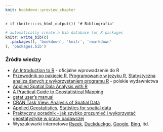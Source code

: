 ```yaml
---
knit: bookdown::preview_chapter
---
```


`r if (knitr:::is_html_output()) '# Bibliografia'`

```r
# automatically create a bib database for R packages
knitr::write_bib(c(
  .packages(), 'bookdown', 'knitr', 'rmarkdown'
), 'packages.bib')
```


### Źródła wiedzy
- [An Introduction to R](http://cran.r-project.org/doc/manuals/R-intro.pdf) - oficjalne wprowadzenie do R
- [Przewodnik po pakiecie R](http://www.biecek.pl/R/), [Programowanie w języku R](http://rksiazka.rexamine.com/),  [Statystyczna analiza danych z wykorzystaniem programu R](http://ksiegarnia.pwn.pl/7371_pozycja.html?npt=233) - polskie wydawnictwa
- [Applied Spatial Dala Analysis with R](http://www.asdar-book.org/)
- [A Practical Guide to Geostatistical Mapping](http://spatial-analyst.net/book/system/files/Hengl_2009_GEOSTATe2c1w.pdf)
- [gstat user's manual](http://www.gstat.org/gstat.pdf)
- [CRAN Task View: Analysis of Spatial Data](https://cran.r-project.org/web/views/Spatial.html)
- [Applied Geostatistics](https://books.google.pl/books?id=vC2dcXFLI3YC), [Statistics for spatial data](https://books.google.pl/books?id=4SdRAAAAMAAJ)
- [Praktyczny poradnik - jak szybko zrozumieć i wykorzystać geostatystykę w pracy badawczej](http://www.geoinfo.amu.edu.pl/staff/astach/www_geostat/programy/A_Stach_%20poradnik_geostatystyki.pdf)
- Wyszukiwarki internetowe [Rseek](http://www.rseek.org/), [Duckduckgo](http://duckduckgo.com/), [Google](http://google.com/), [Bing](http://bing.com/), itd.
